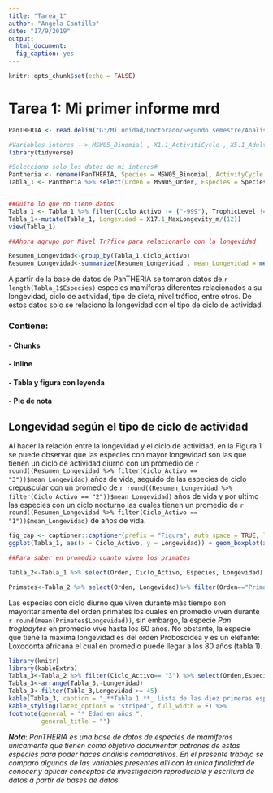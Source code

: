 ```yaml
---
title: "Tarea_1"
author: "Angela Cantillo"
date: "17/9/2019"
output:
  html_document:
  fig_caption: yes
---
```


```r
knitr::opts_chunk$set(echo = FALSE)
```
# **Tarea 1: Mi primer informe mrd ** #
```r
PanTHERIA <- read.delim("G:/Mi unidad/Doctorado/Segundo semestre/Analisis y manipulacion de Dtos en R/Tarea 1/PanTHERIA.txt")

#Variables interes --> MSW05_Binomial , X1.1_ActivitiCycle , X5.1_AdultBodyMass_g , X6.1_DietBreadth , X17.1_MaxLongevity_m , X6.2_TrophicLevel 
library(tidyverse)

#Selecciono solo los datos de mi interes#
Pantheria <- rename(PanTHERIA, Species = MSW05_Binomial, ActivityCycle = X1.1_ActivityCycle, AdultBodyMass = X5.1_AdultBodyMass_g, DietBreadth = X6.1_DietBreadth, TrophicLevel = X6.2_TrophicLevel)
Tabla_1 <- Pantheria %>% select(Orden = MSW05_Order, Especies = Species, Ciclo_Activo = ActivityCycle, AdultBodyMass, DietBreadth, X17.1_MaxLongevity_m, TrophicLevel)


##Quito lo que no tiene datos
Tabla_1 <- Tabla_1 %>% filter(Ciclo_Activo != ("-999"), TrophicLevel != ("-999"), X17.1_MaxLongevity_m != ("-999"), AdultBodyMass != ("-999"), DietBreadth != ("-999"))
Tabla_1<-mutate(Tabla_1, Longevidad = X17.1_MaxLongevity_m/(12))
view(Tabla_1)

##Ahora agrupo por Nivel Tr?fico para relacionarlo con la longevidad

Resumen_Longevidad<-group_by(Tabla_1,Ciclo_Activo)
Resumen_Longevidad<-summarize(Resumen_Longevidad , mean_Longevidad = mean(Longevidad), SD_Longevidad = sd(Longevidad))

```
A partir de la base de datos de PanTHERIA se tomaron datos de `r length(Tabla_1$Especies)` especies mamíferas diferentes relacionados a su longevidad, ciclo de actividad, tipo de dieta, nivel trófico, entre otros. De estos datos solo se relaciono la longevidad con el tipo de ciclo de actividad.

### Contiene:
#### - Chunks
#### - Inline
#### - Tabla y figura con leyenda
#### - Pie de nota

## Longevidad según el tipo de ciclo de actividad ##

Al hacer la relación entre la longevidad y el ciclo de actividad, en la Figura 1 se puede observar que las especies con mayor longevidad son las que tienen un ciclo de actividad diurno con un promedio de `r round((Resumen_Longevidad %>% filter(Ciclo_Activo == "3"))$mean_Longevidad)` años de vida, seguido de las especies de ciclo crepuscular con un promedio de `r round((Resumen_Longevidad %>% filter(Ciclo_Activo == "2"))$mean_Longevidad)` años de vida y por ultimo las especies con un ciclo nocturno las cuales tienen un promedio de `r round((Resumen_Longevidad %>% filter(Ciclo_Activo == "1"))$mean_Longevidad)` de años de vida.    


```r
fig_cap <- captioner::captioner(prefix = "Figura", auto_space = TRUE, levels = 1, type = NULL, infix = ".")
ggplot(Tabla_1, aes(x = Ciclo_Activo, y = Longevidad)) + geom_boxplot(aes(group = Ciclo_Activo), fill = "#158a4b") + geom_jitter(size = 0.7, shape = 8) + theme_classic()
```


```r
##Para saber en promedio cuanto viven los primates

Tabla_2<-Tabla_1 %>% select(Orden, Ciclo_Activo, Especies, Longevidad) 

Primates<-Tabla_2 %>% select(Orden, Longevidad)%>% filter(Orden=="Primates")

```

Las especies con ciclo diurno que viven durante más tiempo son mayoritariamente del orden primates los cuales en promedio viven durante `r round(mean(Primates$Longevidad))`, sin embargo, la especie _Pan troglodytes_ en promedio vive hasta los 60 años. No obstante, la especie que tiene la maxima longevidad es del orden Proboscidea y es un elefante: Loxodonta africana el cual en promedio puede llegar a los 80 años (tabla 1).    


```r
library(knitr)
library(kableExtra)
Tabla_3<-Tabla_2 %>% filter(Ciclo_Activo== "3") %>% select(Orden,Especies,Longevidad) 
Tabla_3<-arrange(Tabla_3,-Longevidad)
Tabla_3<-filter(Tabla_3,Longevidad >= 45) 
kable(Tabla_3, caption = "_**Tabla 1.**_ Lista de las diez primeras especies de ciclo diurno con la mayor longevidad") %>%
kable_styling(latex_options = "striped", full_width = F) %>%
footnote(general = "*_Edad en años_",
         general_title = "")
```

**_Nota_**: _PanTHERIA es una base de datos de especies de mamíferos únicamente que tienen como objetivo documentar patrones de estas especies para poder haces análisis comparativos. En el presente trabajo se comparó algunas de las variables presentes allí con la unica finalidad de conocer y aplicar conceptos de investigación reproducible y escritura de datos a partir de bases de datos._ 